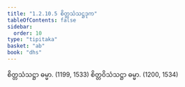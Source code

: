 ```yaml
---
title: "1.2.10.5 စိတ္တသံသဋ္ဌဒုက"
tableOfContents: false
sidebar:
  order: 10
type: "tipitaka"
basket: "ab"
book: "dhs"
---
```



<DynamicBreadcrumb />

<Division number="81" book="dhs">

<Paragraph number="194" book="dhs">
စိတ္တသံသဋ္ဌာ ဓမ္မာ. (<Emphasis>1199, 1533</Emphasis>)
</Paragraph>

<Paragraph number="195" book="dhs">
စိတ္တဝိသံသဋ္ဌာ ဓမ္မာ. (<Emphasis>1200, 1534</Emphasis>)
</Paragraph>
</Division>